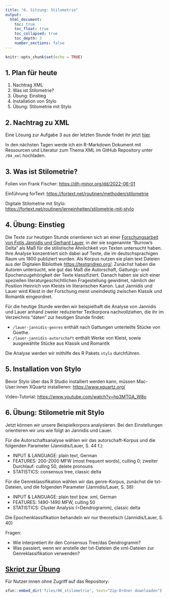 ```yaml
---
title: "6. Sitzung: Stilometrie"
output: 
  html_document:
    toc: true
    toc_float: true
    toc_collapsed: true
    toc_depth: 3
    number_sections: false
---
```


```r
knitr::opts_chunk$set(echo = TRUE)
```

 
## 1. Plan für heute

 1. Nachtrag XML
 2. Was ist Stilometrie?
 3. Übung: Einstieg 
 4. Installation von Stylo
 5. Übung: Stilometrie mit Stylo 
 

## 2. Nachtrag zu XML  

Eine Lösung zur Aufgabe 3 aus der letzten Stunde findet ihr jetzt [hier](https://github.com/lipogg/r-tutorium/tree/master/05_github-uebung/skripte/aufgabe3_loesung.R).  

In den nächsten Tagen werde ich ein R-Markdown Dokument mit Ressourcen und Literatur zum Thema XML im GitHub Repository unter ``/04_xml`` hochladen. 

## 3. Was ist Stilometrie?

Folien von Frank Fischer: [https://dh-minor.org/dd/2022-06-01](https://dh-minor.org/dd/2022-06-01) </br>

Einführung forText: [https://fortext.net/routinen/methoden/stilometrie](https://fortext.net/routinen/methoden/stilometrie)

Digitale Stilometrie mit Stylo: [https://fortext.net/routinen/lerneinheiten/stilometrie-mit-stylo](https://fortext.net/routinen/lerneinheiten/stilometrie-mit-stylo) 

## 4. Übung: Einstieg 

Die Texte zur heutigen Stunde orientieren sich an einer [Forschungsarbeit von Fotis Jannidis und Gerhard Lauer](https://doi.org/10.5281/zenodo.6188868), in der sie sogenannte "Burrow's Delta" als Maß für die stilistische Ähnlichkeit von Texten untersucht haben. Ihre Analyse konzentriert sich dabei auf Texte, die im deutschsprachigen Raum um 1800 publiziert wurden. Als Korpus nutzen sie plain text Dateien aus der Digitalen Bibliothek [https://textgridrep.org/](https://textgridrep.org/). Zunächst haben die Autoren untersucht, wie gut das Maß die Autorschaft, Gattungs- und Epochenzugehörigkeit der Texte klassifiziert. Danach haben sie sich einer speziellen literaturgeschichtlichen Fragestellung gewidmet, nämlich der Position Heinrich von Kleists im literarischen Kanon. Laut Jannidis und Lauer wird Kleist in der Forschung meist uneindeutig zwischen Klassik und Romantik eingeordnet. 

Für die heutige Stunde werden wir beispielhaft die Analyse von Jannidis und Lauer anhand zweier reduzierter Textkorpora nachvollziehen, die ihr im Verzeichnis "daten" zur heutigen Stunde findet: 

* ``/lauer-jannidis-genres`` enthält nach Gattungen unterteilte Stücke von Goethe.
* ``/lauer-jannidis-autorschaft`` enthält Werke von Kleist, sowie ausgewählte Stücke aus Klassik und Romantik

Die Analyse werden wir mithilfe des R Pakets ``stylo`` durchführen. 

## 5. Installation von Stylo

Bevor Stylo über das R Studio installiert werden kann, müssen Mac-User:innen XQuartz installieren: [https://www.xquartz.org/](https://www.xquartz.org/)

Video-Tutorial: [https://www.youtube.com/watch?v=hp3MTGA_W8o](https://www.youtube.com/watch?v=hp3MTGA_W8o)

## 6. Übung: Stilometrie mit Stylo

Jetzt können wir unsere Beispielkorpora analysieren. Bei den Einstellungen orientieren wir uns wie folgt an Jannidis und Lauer.

Für die Autorschaftsanalyse wählen wir das autorschaft-Korpus und die folgenden Parameter (Jannidis/Lauer, S. 44 f.):

* INPUT & LANGUAGE: plain text, German
* FEATURES: 200-2000 MFW (most frequent words), culling 0; zweiter Durchlauf: culling 50, delete pronouns
* STATISTICS: consensus tree, classic delta

Für die Genreklassifikation wählen wir das genre-Korpus, zunächst die txt-Dateien, und die folgenden Parameter (Jannidis/Lauer, S. 38): 

* INPUT & LANGUAGE: plain text bzw. xml, German
* FEATURES: 1490-1490 MFW, culling 50
* STATISTICS: Cluster Analysis (=Dendrogramm), classic delta

Die Epochenklassifikation behandeln wir nur theoretisch (Jannidis/Lauer, S. 40)

Fragen: 

* Wie interpretiert ihr den Consensus Tree/das Dendrogramm? 
* Was passiert, wenn wir anstelle der txt-Dateien die xml-Dateien zur Genreklassifikation verwenden? 

## [Skript zur Übung](https://github.com/lipogg/r-tutorium/blob/c3b53ce1ae61459c7079f8b96cda70425c1aebe6/06_stilometrie/skripte/tutorium6_130622_uebung.R)

Für Nutzer:innen ohne Zugriff auf das Repository:
```r
xfun::embed_dir('files/06_stilometrie', text="Zip-Ordner downloaden")
```

